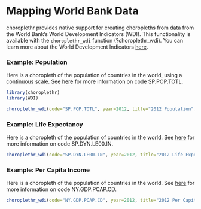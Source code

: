 <!--
%\VignetteEngine{knitr}
%\VignetteIndexEntry{i) Mapping World Bank Data}
-->

Mapping World Bank Data
========================================================
  
choroplethr provides native support for creating choropleths from data from the World Bank's World Development Indicators (WDI). This functionality is available with the `choroplethr_wdi` function (?choroplethr_wdi).  You can learn more about the World Development Indicators [here](http://data.worldbank.org/products/wdi). 


### Example: Population

Here is a choropleth of the population of countries in the world, using a continuous scale.  See [here](http://data.worldbank.org/indicator/SP.POP.TOTL) for more information on code SP.POP.TOTL.

```r
library(choroplethr)
library(WDI) 

choroplethr_wdi(code="SP.POP.TOTL", year=2012, title="2012 Population", buckets=1)
```

### Example: Life Expectancy

Here is a choropleth of the population of countries in the world.  See [here](http://data.worldbank.org/indicator/SP.DYN.LE00.IN) for more information on code SP.DYN.LE00.IN.

```r
choroplethr_wdi(code="SP.DYN.LE00.IN", year=2012, title="2012 Life Expectancy")
```

### Example: Per Capita Income

Here is a choropleth of the population of countries in the world.  See [here](http://data.worldbank.org/indicator/NY.GDP.PCAP.CD) for more information on code NY.GDP.PCAP.CD.

```r
choroplethr_wdi(code="NY.GDP.PCAP.CD", year=2012, title="2012 Per Capita Income")
```